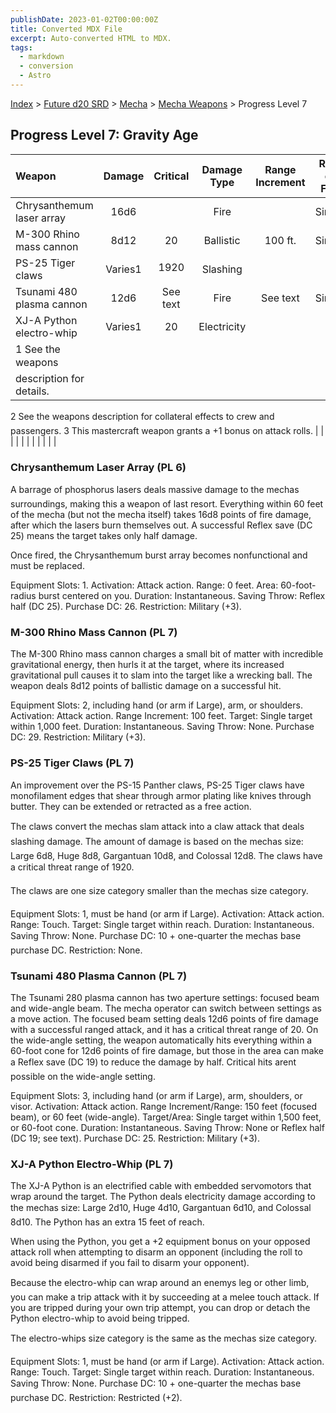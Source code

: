 ```yaml
---
publishDate: 2023-01-02T00:00:00Z
title: Converted MDX File
excerpt: Auto-converted HTML to MDX.
tags:
  - markdown
  - conversion
  - Astro
---
```






[Index](-index) > [Future d20 SRD](future-d20-srd-index) > [Mecha](future-d20-srd-mecha-index) > [Mecha Weapons](future-d20-srd-mecha-mecha-weapons-index) > Progress Level 7




## Progress Level 7: Gravity Age


| Weapon | Damage | Critical | Damage Type | Range Increment | Rate of Fire | Magazine | Size | Weight | Purchase DC | Restriction |
| :-------- | :--------: | :----------: | :-------------: | :-----------------: | :--------------: | :----------: | :------: | :--------: | :-------------: | -------------: |
| Chrysanthemum laser array | 16d6 |  | Fire |  | Single | 1 int. | Huge | 50 lb. | 26 | Mil (+3) |
| M-300 Rhino mass cannon | 8d12 | 20 | Ballistic | 100 ft. | Single |  | Huge | 65 lb. | 29 | Mil (+3) |
| PS-25 Tiger claws | Varies1 | 1920 | Slashing |  |  |  | Varies1 |  | Varies1 |  |
| Tsunami 480 plasma cannon | 12d6 | See text | Fire | See text | Single |  | Huge | 75 lb. | 25 | Mil (+3) |
| XJ-A Python electro-whip | Varies1 | 20 | Electricity |  |  |  | Varies1 |  | Varies1 |  |
| 1 See the weapons description for details.
2 See the weapons description for collateral effects to crew and passengers.
3 This mastercraft weapon grants a +1 bonus on attack rolls. |  |  |  |  |  |  |  |  |  |  |



### Chrysanthemum Laser Array (PL 6)


A barrage of phosphorus lasers deals massive damage to the mechas surroundings, making this a weapon of last resort. Everything within 60 feet of the mecha (but not the mecha itself) takes 16d8 points of fire damage, after which the lasers burn themselves out. A successful Reflex save (DC 25) means the target takes only half damage.


Once fired, the Chrysanthemum burst array becomes nonfunctional and must be replaced.



Equipment Slots: 1.
Activation: Attack action.
Range: 0 feet.
Area: 60-foot-radius burst centered on you.
Duration: Instantaneous.
Saving Throw: Reflex half (DC 25).
Purchase DC: 26.
Restriction: Military (+3).



### M-300 Rhino Mass Cannon (PL 7)


The M-300 Rhino mass cannon charges a small bit of matter with incredible gravitational energy, then hurls it at the target, where its increased gravitational pull causes it to slam into the target like a wrecking ball. The weapon deals 8d12 points of ballistic damage on a successful hit.



Equipment Slots: 2, including hand (or arm if Large), arm, or shoulders.
Activation: Attack action.
Range Increment: 100 feet.
Target: Single target within 1,000 feet.
Duration: Instantaneous.
Saving Throw: None.
Purchase DC: 29.
Restriction: Military (+3).



### PS-25 Tiger Claws (PL 7)


An improvement over the PS-15 Panther claws, PS-25 Tiger claws have monofilament edges that shear through armor plating like knives through butter. They can be extended or retracted as a free action.


The claws convert the mechas slam attack into a claw attack that deals slashing damage. The amount of damage is based on the mechas size: Large 6d8, Huge 8d8, Gargantuan 10d8, and Colossal 12d8. The claws have a critical threat range of 1920.


The claws are one size category smaller than the mechas size category.



Equipment Slots: 1, must be hand (or arm if Large).
Activation: Attack action.
Range: Touch.
Target: Single target within reach.
Duration: Instantaneous.
Saving Throw: None.
Purchase DC: 10 + one-quarter the mechas base purchase DC.
Restriction: None.



### Tsunami 480 Plasma Cannon (PL 7)


The Tsunami 280 plasma cannon has two aperture settings: focused beam and wide-angle beam. The mecha operator can switch between settings as a move action. The focused beam setting deals 12d6 points of fire damage with a successful ranged attack, and it has a critical threat range of 20. On the wide-angle setting, the weapon automatically hits everything within a 60-foot cone for 12d6 points of fire damage, but those in the area can make a Reflex save (DC 19) to reduce the damage by half. Critical hits arent possible on the wide-angle setting.



Equipment Slots: 3, including hand (or arm if Large), arm, shoulders, or visor.
Activation: Attack action.
Range Increment/Range: 150 feet (focused beam), or 60 feet (wide-angle).
Target/Area: Single target within 1,500 feet, or 60-foot cone.
Duration: Instantaneous.
Saving Throw: None or Reflex half (DC 19; see text).
Purchase DC: 25.
Restriction: Military (+3).



### XJ-A Python Electro-Whip (PL 7)


The XJ-A Python is an electrified cable with embedded servomotors that wrap around the target. The Python deals electricity damage according to the mechas size: Large 2d10, Huge 4d10, Gargantuan 6d10, and Colossal 8d10. The Python has an extra 15 feet of reach.


When using the Python, you get a +2 equipment bonus on your opposed attack roll when attempting to disarm an opponent (including the roll to avoid being disarmed if you fail to disarm your opponent).


Because the electro-whip can wrap around an enemys leg or other limb, you can make a trip attack with it by succeeding at a melee touch attack. If you are tripped during your own trip attempt, you can drop or detach the Python electro-whip to avoid being tripped.


The electro-whips size category is the same as the mechas size category.



Equipment Slots: 1, must be hand (or arm if Large).
Activation: Attack action.
Range: Touch.
Target: Single target within reach.
Duration: Instantaneous.
Saving Throw: None.
Purchase DC: 10 + one-quarter the mechas base purchase DC.
Restriction: Restricted (+2).




